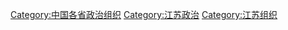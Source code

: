 [[Category:中国各省政治组织|Category:中国各省政治组织]]
[[Category:江苏政治|Category:江苏政治]]
[[Category:江苏组织|Category:江苏组织]]